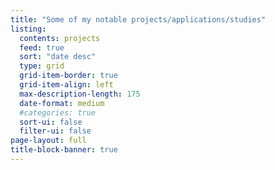 ```yaml
---
title: "Some of my notable projects/applications/studies"
listing:
  contents: projects
  feed: true
  sort: "date desc"
  type: grid
  grid-item-border: true
  grid-item-align: left
  max-description-length: 175
  date-format: medium
  #categories: true
  sort-ui: false
  filter-ui: false
page-layout: full
title-block-banner: true
---
```

